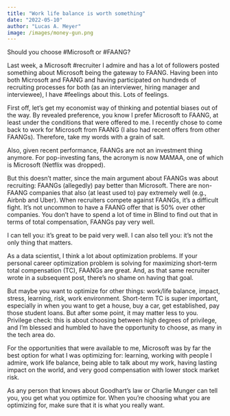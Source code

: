 ```yaml
---
title: "Work life balance is worth something"
date: "2022-05-10"
author: "Lucas A. Meyer"
image: /images/money-gun.png
---
```


Should you choose #Microsoft or #FAANG?

Last week, a Microsoft #recruiter I admire and has a lot of followers posted something about Microsoft being the gateway to FAANG. Having been into both Microsoft and FAANG and having participated on hundreds of recruiting processes for both (as an interviewer, hiring manager and interviewee), I have #feelings about this. Lots of feelings.

First off, let's get my economist way of thinking and potential biases out of the way. By revealed preference, you know I prefer Microsoft to FAANG, at least under the conditions that were offered to me. I recently chose to come back to work for Microsoft from FAANG (I also had recent offers from other FAANGs). Therefore, take my words with a grain of salt.

Also, given recent performance, FAANGs are not an investment thing anymore. For pop-investing fans, the acronym is now MAMAA, one of which is Microsoft (Netflix was dropped). 

But this doesn't matter, since the main argument about FAANGs was about recruiting: FAANGs (allegedly) pay better than Microsoft. There are non-FAANG companies that also (at least used to) pay extremely well (e.g., Airbnb and Uber). When recruiters compete against FAANGs, it's a difficult fight. It's not uncommon to have a FAANG offer that is 50% over other companies. You don't have to spend a lot of time in Blind to find out that in terms of total compensation, FAANGs pay very well.

I can tell you: it's great to be paid very well.
I can also tell you: it's not the only thing that matters.

As a data scientist, I think a lot about optimization problems. If your personal career optimization problem is solving for maximizing short-term total compensation (TC), FAANGs are great. And, as that same recruiter wrote in a subsequent post, there's no shame on having that goal.

But maybe you want to optimize for other things: work/life balance, impact, stress, learning, risk, work environment. Short-term TC is super important, especially in when you want to get a house, buy a car, get established, pay those student loans. But after some point, it may matter less to you. Privilege check: this is about choosing between high degrees of privilege, and I'm blessed and humbled to have the opportunity to choose, as many in the tech area do.

For the opportunities that were available to me, Microsoft was by far the best option for what I was optimizing for: learning, working with people I admire, work life balance, being able to talk about my work, having lasting impact on the world, and very good compensation with lower stock market risk.

As any person that knows about Goodhart's law or Charlie Munger can tell you, you get what you optimize for. When you're choosing what you are optimizing for, make sure that it is what you really want.